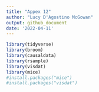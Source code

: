 ```yaml
---
title: "Appex 12"
author: "Lucy D'Agostino McGowan"
output: github_document
date: '2022-04-11'
---
```


```r
library(tidyverse)
library(broom)
library(causaldata)
library(rsample)
library(visdat)
library(mice)
#install.packages("mice")
#install.packages("visdat")
```